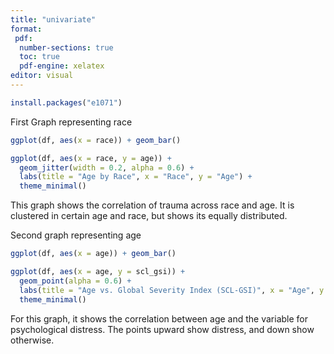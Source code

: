 ```yaml
---
title: "univariate"
format: 
 pdf:
  number-sections: true
  toc: true
  pdf-engine: xelatex
editor: visual
---
```


```r
install.packages("e1071")
```

First Graph representing race

```r
ggplot(df, aes(x = race)) + geom_bar()
```

```r
ggplot(df, aes(x = race, y = age)) +
  geom_jitter(width = 0.2, alpha = 0.6) +
  labs(title = "Age by Race", x = "Race", y = "Age") +
  theme_minimal()
```

This graph shows the correlation of trauma across race and age. It is clustered in certain age and race, but shows its equally distributed.

Second graph representing age

```r
ggplot(df, aes(x = age)) + geom_bar()
```

```r
ggplot(df, aes(x = age, y = scl_gsi)) +
  geom_point(alpha = 0.6) +
  labs(title = "Age vs. Global Severity Index (SCL-GSI)", x = "Age", y = "SCL-GSI") +
  theme_minimal()

```

For this graph, it shows the correlation between age and the variable for psychological distress. The points upward show distress, and down show otherwise.

